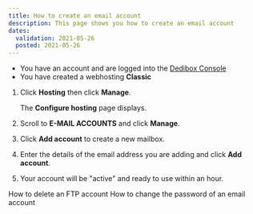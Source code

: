 ```yaml
---
title: How to create an email account
description: This page shows you how to create an email account
dates:
  validation: 2021-05-26
  posted: 2021-05-26
---
```


<Message type="requirement">

  - You have an account and are logged into the [Dedibox Console](https://console.online.net)
  - You have created a webhosting **Classic**

</Message>

1. Click **Hosting** then click **Manage**. 

    <Lightbox src="scaleway_webhostingc_manage.png" alt="" />

    The **Configure hosting** page displays.

2. Scroll to **E-MAIL ACCOUNTS** and click **Manage**.

    <Lightbox src="scaleway_manage_email.png" alt="" />

3. Click **Add account** to create a new mailbox.

    <Lightbox src="scaleway_add_email.png" alt="" />

4. Enter the details of the email address you are adding and click **Add account**.

    <Lightbox src="scaleway_example_email.png" alt="" />

5. Your account will be "active" and ready to use within an hour.

<Navigation title="See Also">
  <PreviousButton to="/webhosting/classic/how-to/delete-ftp-account/">How to delete an FTP account</PreviousButton>
  <NextButton to="/webhosting/classic/how-to/change-email-account-password/">How to change the password of an email account</NextButton>
</Navigation> 
